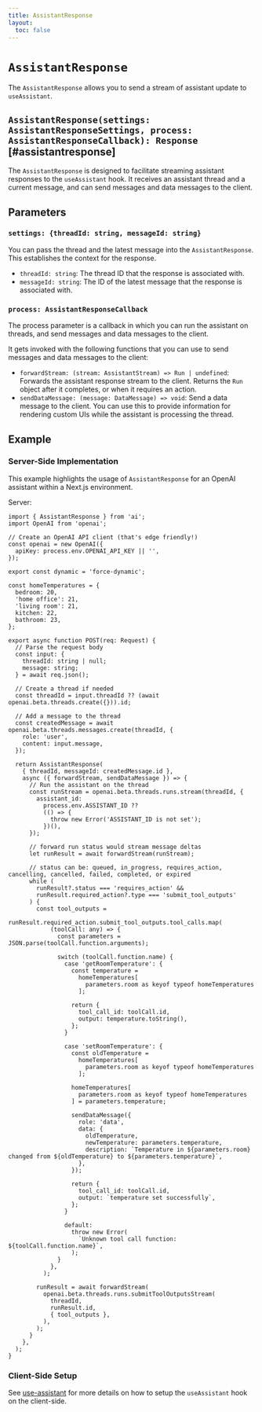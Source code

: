 ```yaml
---
title: AssistantResponse
layout:
  toc: false
---
```



# `AssistantResponse`

The `AssistantResponse` allows you to send a stream of assistant update to `useAssistant`.

## `AssistantResponse(settings: AssistantResponseSettings, process: AssistantResponseCallback): Response` [#assistantresponse]

The `AssistantResponse` is designed to facilitate streaming assistant responses to the `useAssistant` hook.
It receives an assistant thread and a current message, and can send messages and data messages to the client.

## Parameters

### `settings: {threadId: string, messageId: string}`

You can pass the thread and the latest message into the `AssistantResponse`. This establishes the context for the response.

- `threadId: string`: The thread ID that the response is associated with.
- `messageId: string`: The ID of the latest message that the response is associated with.

### `process: AssistantResponseCallback`

The process parameter is a callback in which you can run the assistant on threads, and send messages and data messages to the client.

It gets invoked with the following functions that you can use to send messages and data messages to the client:

- `forwardStream: (stream: AssistantStream) => Run | undefined`: Forwards the assistant response stream to the client. Returns the `Run` object after it completes, or when it requires an action.
- `sendDataMessage: (message: DataMessage) => void`: Send a data message to the client. You can use this to provide information for rendering custom UIs while the assistant is processing the thread.

## Example

### Server-Side Implementation

This example highlights the usage of `AssistantResponse`
for an OpenAI assistant within a Next.js environment.

Server:

```tsx filename="app/api/assistant/route.ts"
import { AssistantResponse } from 'ai';
import OpenAI from 'openai';

// Create an OpenAI API client (that's edge friendly!)
const openai = new OpenAI({
  apiKey: process.env.OPENAI_API_KEY || '',
});

export const dynamic = 'force-dynamic';

const homeTemperatures = {
  bedroom: 20,
  'home office': 21,
  'living room': 21,
  kitchen: 22,
  bathroom: 23,
};

export async function POST(req: Request) {
  // Parse the request body
  const input: {
    threadId: string | null;
    message: string;
  } = await req.json();

  // Create a thread if needed
  const threadId = input.threadId ?? (await openai.beta.threads.create({})).id;

  // Add a message to the thread
  const createdMessage = await openai.beta.threads.messages.create(threadId, {
    role: 'user',
    content: input.message,
  });

  return AssistantResponse(
    { threadId, messageId: createdMessage.id },
    async ({ forwardStream, sendDataMessage }) => {
      // Run the assistant on the thread
      const runStream = openai.beta.threads.runs.stream(threadId, {
        assistant_id:
          process.env.ASSISTANT_ID ??
          (() => {
            throw new Error('ASSISTANT_ID is not set');
          })(),
      });

      // forward run status would stream message deltas
      let runResult = await forwardStream(runStream);

      // status can be: queued, in_progress, requires_action, cancelling, cancelled, failed, completed, or expired
      while (
        runResult?.status === 'requires_action' &&
        runResult.required_action?.type === 'submit_tool_outputs'
      ) {
        const tool_outputs =
          runResult.required_action.submit_tool_outputs.tool_calls.map(
            (toolCall: any) => {
              const parameters = JSON.parse(toolCall.function.arguments);

              switch (toolCall.function.name) {
                case 'getRoomTemperature': {
                  const temperature =
                    homeTemperatures[
                      parameters.room as keyof typeof homeTemperatures
                    ];

                  return {
                    tool_call_id: toolCall.id,
                    output: temperature.toString(),
                  };
                }

                case 'setRoomTemperature': {
                  const oldTemperature =
                    homeTemperatures[
                      parameters.room as keyof typeof homeTemperatures
                    ];

                  homeTemperatures[
                    parameters.room as keyof typeof homeTemperatures
                  ] = parameters.temperature;

                  sendDataMessage({
                    role: 'data',
                    data: {
                      oldTemperature,
                      newTemperature: parameters.temperature,
                      description: `Temperature in ${parameters.room} changed from ${oldTemperature} to ${parameters.temperature}`,
                    },
                  });

                  return {
                    tool_call_id: toolCall.id,
                    output: `temperature set successfully`,
                  };
                }

                default:
                  throw new Error(
                    `Unknown tool call function: ${toolCall.function.name}`,
                  );
              }
            },
          );

        runResult = await forwardStream(
          openai.beta.threads.runs.submitToolOutputsStream(
            threadId,
            runResult.id,
            { tool_outputs },
          ),
        );
      }
    },
  );
}
```

### Client-Side Setup

See [use-assistant](https://sdk.vercel.ai/docs/api-reference/use-assistant) for more details
on how to setup the `useAssistant` hook on the client-side.
